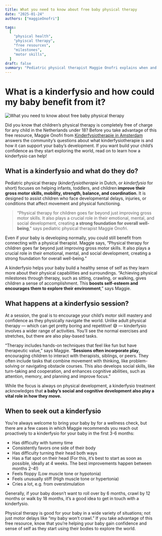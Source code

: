 ```yaml
---
title: What you need to know about free baby physical therapy
date: "2025-01-24"
authors: ["maggieOnofri"]

tags:
  [
    "physical health",
    "phyiscal therapy",
    "free resources",
    "milestones",
    "motor skills",
  ]
draft: false
summary: "Pediatric physical therapist Maggie Onofri explains when and why you may want to take advantage of free physical therapy for your baby, and what to expect at a session. Physical therapy is not just for when you think your baby’s behind on motor skills!"
---
```


# What is a kinderfysio and how could my baby benefit from it?

![What you need to know about free baby physical therapy](/static/images/advice/khoa-pham-9nC7j1gAS84-unsplash.jpg)

Did you know that children’s physical therapy is completely free of charge for any child in the Netherlands under 18? Before you take advantage of this free resource, Maggie Onofri from [Kinderfysiotherapie in Amsterdam](https://kinderfysiotherapieinamsterdam.nl/english/) answers the community’s questions about what kinderfysiotherapie is and how it can support your baby’s development. If you want build your child’s confidence as they start exploring the world, read on to learn how a kinderfysio can help!

## What is a kinderfysio and what do they do?

Pediatric physical therapy (_kinderfysiotherapie_ in Dutch, or _kinderfysio_ for short) focuses on helping infants, toddlers, and children **improve their gross motor skills, mobility, strength, balance, and coordination**. It is designed to assist children who face developmental delays, injuries, or conditions that affect movement and physical functioning.

> “Physical therapy for children goes far beyond just improving gross motor skills. It also plays a crucial role in their emotional, mental, and social development, creating **a strong foundation for overall well-being**," says pediatric physical therapist Maggie Onofri.

Even if your baby is developing normally, you could still benefit from connecting with a physical therapist. Maggie says, “Physical therapy for children goes far beyond just improving gross motor skills. It also plays a crucial role in their emotional, mental, and social development, creating a strong foundation for overall well-being.”

A kinderfysio helps your baby build a healthy sense of self as they learn more about their physical capabilities and surroundings. “Achieving physical milestones through therapy, such as sitting, crawling, or walking, gives children a sense of accomplishment. This **boosts self-esteem and encourages them to explore their environment**,” says Maggie.

## What happens at a kinderfysio session?

At a session, the goal is to encourage your child’s motor skill mastery and confidence as they physically navigate the world. Unlike adult physical therapy — which can get pretty boring and repetitive! 😅 — kinderfysio involves a wider range of activities. You’ll see the normal exercises and stretches, but there are also play-based tasks.

“Therapy includes hands-on techniques that feel like fun but have therapeutic value,” says Maggie. “**Sessions often incorporate play**, encouraging children to interact with therapists, siblings, or peers. They often include tasks that combine movement with thinking, like problem-solving or navigating obstacle courses. This also develops social skills, like turn-taking and cooperation, and enhances cognitive abilities, such as attention, memory, and planning and improve focus.”

While the focus is always on physical development, a kinderfysio treatment acknowledges that **a baby’s social and cognitive development also play a vital role in how they move.**

## When to seek out a kinderfysio

You’re always welcome to bring your baby by for a wellness check, but there are a few cases in which Maggie recommends you reach out proactively to a kinderfysio for your baby in the first 3-6 months:

- Has difficulty with tummy time
- Consistently favors one side of their body
- Has difficulty turning their head both ways
- Has a flat spot on their head (For this, it’s best to start as soon as possible, ideally at 4 weeks. The best improvements happen between months 2-4!)
- Feels floppy (Low muscle tone or hypotonia)
- Feels unusually stiff (High muscle tone or hypertonia)
- Cries a lot, e.g. from overstimulation

Generally, if your baby doesn’t want to roll over by 6 months, crawl by 12 months or walk by 18 months, it’s a good idea to get in touch with a kinderfysio.

Physical therapy is good for your baby in a wide variety of situations; not just motor delays like “my baby won’t crawl.” If you take advantage of this free resource, know that you’re helping your baby gain confidence and sense of self as they start using their bodies to explore the world.
